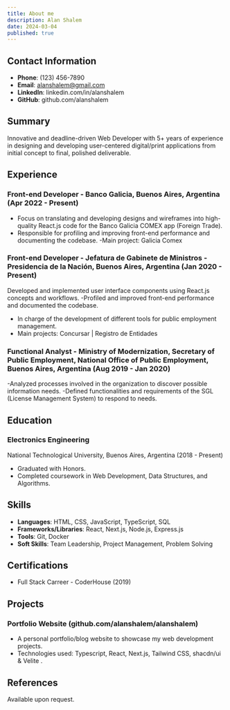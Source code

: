 ```yaml
---
title: About me
description: Alan Shalem
date: 2024-03-04
published: true
---
```


## Contact Information

- **Phone**: (123) 456-7890
- **Email**: alanshalem@gmail.com
- **LinkedIn**: linkedin.com/in/alanshalem
- **GitHub**: github.com/alanshalem

## Summary

Innovative and deadline-driven Web Developer with 5+ years of experience in designing and developing user-centered digital/print applications from initial concept to final, polished deliverable.

## Experience

### Front-end Developer - Banco Galicia, Buenos Aires, Argentina (Apr 2022 - Present)
- Focus on translating and developing designs and wireframes into high-quality React.js code for the Banco Galicia COMEX app (Foreign Trade).
- Responsible for profiling and improving front-end performance and documenting the codebase.
-Main project: Galicia Comex
### Front-end Developer - Jefatura de Gabinete de Ministros - Presidencia de la Nación, Buenos Aires, Argentina (Jan 2020 - Present)
Developed and implemented user interface components using React.js concepts and workflows.
-Profiled and improved front-end performance and documented the codebase.
- In charge of the development of different tools for public employment management.
- Main projects: Concursar | Registro de Entidades
### Functional Analyst - Ministry of Modernization, Secretary of Public Employment, National Office of Public Employment, Buenos Aires, Argentina (Aug 2019 - Jan 2020)
-Analyzed processes involved in the organization to discover possible information needs.
-Defined functionalities and requirements of the SGL (License Management System) to respond to needs.

## Education

### Electronics Engineering

National Technological University, Buenos Aires, Argentina (2018 - Present)

- Graduated with Honors.
- Completed coursework in Web Development, Data Structures, and Algorithms.

## Skills

- **Languages**: HTML, CSS, JavaScript, TypeScript, SQL
- **Frameworks/Libraries**: React, Next.js, Node.js, Express.js
- **Tools**: Git, Docker
- **Soft Skills**: Team Leadership, Project Management, Problem Solving

## Certifications

- Full Stack Carreer - CoderHouse (2019)

## Projects

### Portfolio Website (github.com/alanshalem/alanshalem)

- A personal portfolio/blog website to showcase my web development projects.
- Technologies used: Typescript, React, Next.js, Tailwind CSS, shacdn/ui & Velite .

## References

Available upon request.

